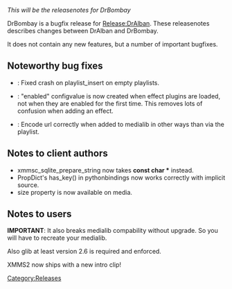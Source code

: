 ''This will be the releasenotes for DrBombay''

DrBombay is a bugfix release for [[Release:DrAlban]]. These releasenotes describes changes between DrAlban and DrBombay.

It does not contain any new features, but a number of important bugfixes.

== Noteworthy bug fixes ==
* {{Bug:527}}: Fixed crash on playlist_insert on empty playlists.
* {{Bug:541}}: "enabled" configvalue is now created when effect plugins are loaded, not when they are enabled for the first time. This removes lots of confusion when adding an effect.
* {{Bug:545}}: Encode url correctly when added to medialib in other ways than via the playlist.

== Notes to client authors ==
* xmmsc_sqlite_prepare_string now takes '''const char *''' instead.
* PropDict's has_key() in pythonbindings now works correctly with implicit source.
* size property is now available on media.

== Notes to users ==
'''IMPORTANT''': It also breaks medialib compability without upgrade. So you will have to recreate your medialib.

Also glib at least version 2.6 is required and enforced.

XMMS2 now ships with a new intro clip!

[[Category:Releases]]